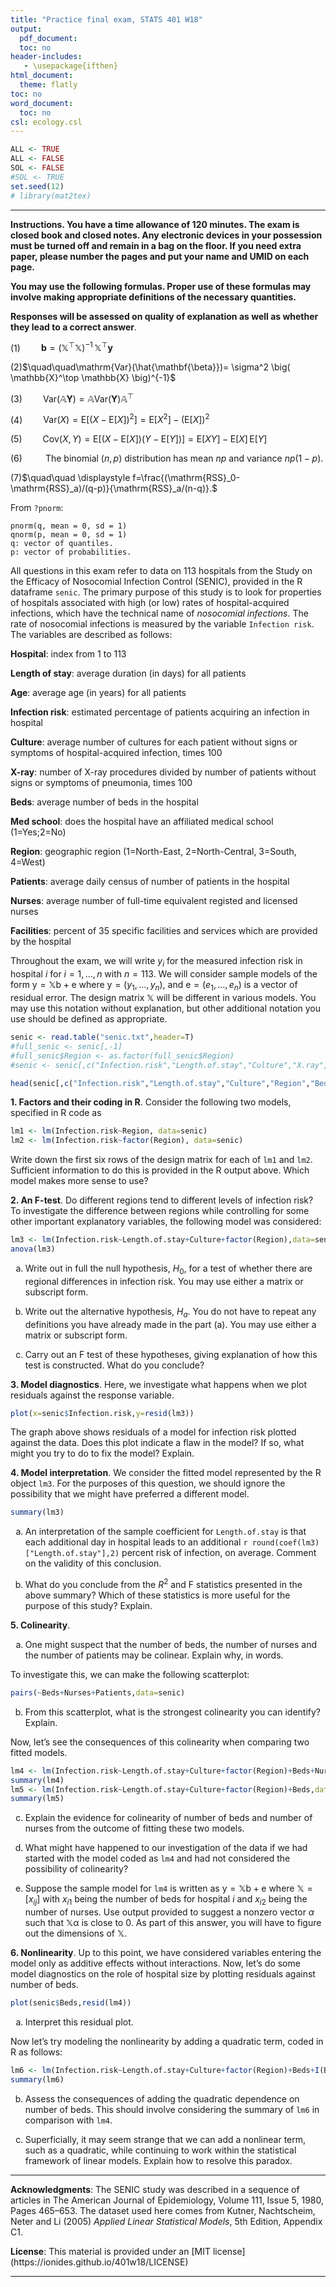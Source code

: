 ---
title: "Practice final exam, STATS 401 W18"
output:
  pdf_document:
  toc: no
header-includes:
   - \usepackage{ifthen}
html_document:
  theme: flatly
toc: no
word_document:
  toc: no
csl: ecology.csl
---
  

```{r preliminaries,echo=F,cache=F}
ALL <- TRUE
ALL <- FALSE
SOL <- FALSE
#SOL <- TRUE
set.seed(12)
# library(mat2tex)
```

\def\SOLUTIONS{0}

\ifthenelse{\isodd{\SOLUTIONS}}{
 \newcommand\exam[1]{} %% solutions
 \newcommand\solution[1]{ {\bf Solution}. {#1}}
}{ 
 \newcommand\exam[1]{#1} %% exam paper
 \newcommand\solution[1]{}
} 

\newcommand\mat[1]{\mathbb{#1}}
\newcommand\vect[1]{\boldsymbol{\mathrm{#1}}}
\newcommand\transpose{{\scriptscriptstyle \mathrm{T}}}
\newcommand\prob{\mathrm{P}}
\newcommand\E{\mathrm{E}}
\newcommand\SE{\mathrm{SE}}
\newcommand\SD{\mathrm{SD}}
\newcommand\RSS{\mathrm{RSS}}
\newcommand\SST{\mathrm{SST}}
\newcommand\pval{\mathrm{pval}}
\newcommand\var{\mathrm{Var}}
\newcommand\cov{\mathrm{Cov}}


\exam{
$\quad\quad\quad$ \textbf{Name}:

$\quad\quad\quad$ \textbf{UMID}:
}

-----------
  
**Instructions. You have a time allowance of 120 minutes.  The exam is closed book and closed notes. Any electronic devices in your possession must be turned off and remain in a bag on the floor. If you need extra paper, please number the pages and put your name and UMID on each page.**
  
**You may use the following formulas. Proper use of these formulas may involve making appropriate definitions of the necessary quantities.**

**Responses will be assessed on quality of explanation as well as whether they lead to a correct answer**.

(1)$\quad\quad\mathbf{b}=\big(\mathbb{X}^\top \mathbb{X} \big)^{-1}\, \mathbb{X}^\top\mathbf{y}$

(2)$\quad\quad\var(\hat{\mathbf{\beta}})= \sigma^2 \big( \mathbb{X}^\top \mathbb{X} \big)^{-1}$

(3)$\quad\quad\var(\mathbb{A}\mathbf{Y})=\mathbb{A}\var(\mathbf{Y})\mathbb{A}^\top$

(4)$\quad\quad\var(X)=\E\big[ (X-\E[X])^2\big] = \E[X^2]-\big(\E[X]\big)^2$

(5)$\quad\quad\cov(X,Y)=\E\big[ \big(X-\E[X]\big)\big(Y-\E[Y]\big)\big] = \E[XY]-\E[X]\,\E[Y]$

(6)$\quad\quad$
The binomial ($n,p$) distribution has mean $np$ and variance $np(1-p)$.

(7)$\quad\quad \displaystyle f=\frac{(\RSS_0-\RSS_a)/(q-p)}{\RSS_a/(n-q)}.$
\vspace{1cm}

From `?pnorm`:
```
pnorm(q, mean = 0, sd = 1)
qnorm(p, mean = 0, sd = 1)
q: vector of quantiles.
p: vector of probabilities.
```

\exam{\newpage}

All questions in this exam refer to data on 113 hospitals from the Study on the Efficacy of Nosocomial Infection Control (SENIC), provided in the R dataframe `senic`.
The primary purpose of this study is to look for properties of hospitals associated with high (or low) rates of hospital-acquired infections, which have the technical name of *nosocomial infections*.
The rate of nosocomial infections is measured by the variable `Infection risk`.
The variables are described as follows:

**Hospital**: index from 1 to 113

**Length of stay**: average duration (in days) for all patients

**Age**: average age (in years) for all patients

**Infection risk**: estimated percentage of patients acquiring an infection in hospital

**Culture**: average number of cultures for each patient without signs or symptoms of hospital-acquired infection, times 100

**X-ray**: number of X-ray procedures divided by number of patients without signs or symptoms of pneumonia, times 100

**Beds**: average number of beds in the hospital

**Med school**: does the hospital have an affiliated medical school (1=Yes;2=No)

**Region**: geographic region (1=North-East, 2=North-Central, 3=South, 4=West)

**Patients**: average daily census of number of patients in the hospital

**Nurses**: average number of full-time equivalent registed and licensed nurses

**Facilities**: percent of 35 specific facilities and services which are provided by the hospital

Throughout the exam, we will write $y_i$ for the measured infection risk in hospital $i$ for $i=1,\dots,n$ with $n=113$. We will consider sample models of the form $\vect{y}=\mat{X}\vect{b}+\vect{e}$ where $\vect{y}=(y_1,\dots,y_n)$, and $\vect{e}=(e_1,\dots,e_n)$ is a vector of residual error. The design matrix $\mat{X}$ will be different in various models. You may use this notation without explanation, but other additional notation you use should be defined as appropriate.

```{r load_data,echo=F}
senic <- read.table("senic.txt",header=T)
#full_senic <- senic[,-1]
#full_senic$Region <- as.factor(full_senic$Region)
#senic <- senic[,c("Infection.risk","Length.of.stay","Culture","X.ray","Region")]
```

```{r show_data}
head(senic[,c("Infection.risk","Length.of.stay","Culture","Region","Beds")])
```

**1. Factors and their coding in R**.  Consider the following two models, specified in R code as
```{r lm1_and_lm2}
lm1 <- lm(Infection.risk~Region, data=senic)
lm2 <- lm(Infection.risk~factor(Region), data=senic)
```
Write down the first six rows of the design matrix for each of `lm1` and `lm2`. Sufficient information to do this is provided in the R output above. Which model makes more sense to use?

\exam{\vspace{5cm}}

\solution{[1 point]

}


**2. An F-test**.  Do different regions tend to different levels of infection risk? To investigate the difference between regions while controlling for some other important explanatory variables, the following model was considered:
```{r anova}
lm3 <- lm(Infection.risk~Length.of.stay+Culture+factor(Region),data=senic)
anova(lm3)
```


(a) Write out in full the null hypothesis, $H_0$, for a test of whether there are regional differences in infection risk. You may use either a matrix or subscript form. 

\solution{[2 points]
}

\exam{\vspace{3.5cm}}

(b) Write out the alternative hypothesis, $H_a$. You do not have to repeat any definitions you have already made in the part (a). You may use either a matrix or subscript form. 


\solution{[2 points]
}

\exam{\vspace{3.5cm}}

(c) Carry out an F test of these hypotheses, giving explanation of how this test is constructed. What do you conclude?

\solution{[2 points]
}

\exam{\vspace{4.5cm}}

**3. Model diagnostics**. Here, we investigate what happens when we plot residuals against the response variable.
```{r diagnostics,fig.width=6,out.width="4.5in"}
plot(x=senic$Infection.risk,y=resid(lm3))
```

The graph above shows residuals of a model for infection risk plotted against the data. Does this plot indicate a flaw in the model? If so, what might you try to do to fix the model? Explain.

\solution{[2 points]

}

\exam{\vspace{3cm}}


**4. Model interpretation**. We consider the fitted model represented by the R object `lm3`. For the purposes of this question, we should ignore the possibility that we might have preferred a different model.  
```{r senic_summary}
summary(lm3)
```

(a) An interpretation of the sample coefficient for `Length.of.stay` is that each additional day in hospital leads to an additional `r round(coef(lm3)["Length.of.stay"],2)` percent risk of infection, on average. Comment on the validity of this conclusion.

\solution{[2 points]
}

\exam{\vspace{3.cm}}

(b) What do you conclude from the $R^2$ and F statistics presented in the above summary? Which of these statistics is more useful for the purpose of this study? Explain. 

\solution{[2 points]
}

\exam{\vspace{3.cm}}

**5. Colinearity**. 

(a) One might suspect that the number of beds, the number of nurses and the number of patients may be colinear. Explain why, in words.

\solution{[2 points]
}

\exam{\vspace{3cm}}

To investigate this, we can make the following scatterplot:
```{r scatterplot}
pairs(~Beds+Nurses+Patients,data=senic)
```

(b) From this scatterplot, what is the strongest colinearity you can identify? Explain.

\solution{[2 points]
}

\exam{\vspace{3cm}}

Now, let's see the consequences of this colinearity when comparing two fitted models.
```{r colinear}
lm4 <- lm(Infection.risk~Length.of.stay+Culture+factor(Region)+Beds+Nurses,data=senic)
summary(lm4)
lm5 <- lm(Infection.risk~Length.of.stay+Culture+factor(Region)+Beds,data=senic)
summary(lm5)
```

(c) Explain the evidence for colinearity of number of beds and number of nurses from the outcome of fitting these two models.

\solution{[2 points]
}

\exam{\vspace{3cm}}

(d) What might have happened to our investigation of the data if we had started with the model coded as `lm4` and had not considered the possibility of colinearity?

\solution{[2 points]
}


\exam{\vspace{3cm}}

(e) Suppose the sample model for `lm4` is written as $\vect{y}=\mat{X}\vect{b}+\vect{e}$ where $\mat{X}=[x_{ij}]$ with $x_{i1}$ being the number of beds for hospital $i$ and $x_{i2}$ being the number of nurses. Use output provided to suggest a nonzero vector $\alpha$ such that $\mat{X}\vect{\alpha}$ is close to $\vect{0}$. As part of this answer, you will have to figure out the dimensions of $\mat{X}$.

\solution{[2 points]
}

\exam{\vspace{3cm}}

**6. Nonlinearity**. Up to this point, we have considered variables entering the model only as additive effects without interactions. Now, let's do some model diagnostics on the role of hospital size by plotting residuals against number of beds.
```{r nonlinear_resid,fig.width=6,out.width="4.5in"}
plot(senic$Beds,resid(lm4))
```

(a) Interpret this residual plot.

\solution{[2 points]
}

\exam{\vspace{3cm}}

Now let's try modeling the nonlinearity by adding a quadratic term, coded in R as follows:
```{r nonlinear_fit}
lm6 <- lm(Infection.risk~Length.of.stay+Culture+factor(Region)+Beds+I(Beds^2),data=senic)
summary(lm6)
```

(b) Assess the consequences of adding the quadratic dependence on number of beds. This should involve considering the summary of `lm6` in comparison with `lm4`.

\solution{[2 points]
}

\exam{\vspace{3cm}}


(c) Superficially, it may seem strange that we can add a nonlinear term, such as a quadratic, while continuing to work within the statistical framework of linear models. Explain how to resolve this paradox.

\solution{[2 points]
}

\exam{\vspace{3cm}}



--------

**Acknowledgments**: The SENIC study was described in a sequence of articles in The American Journal of Epidemiology, Volume 111, Issue 5, 1980, Pages 465–653. The dataset used here comes from  Kutner, Nachtscheim, Neter and Li (2005) _Applied Linear Statistical Models_, 5th Edition, Appendix C1.

**License**: This material is provided under an [MIT license] (https://ionides.github.io/401w18/LICENSE)

----------


